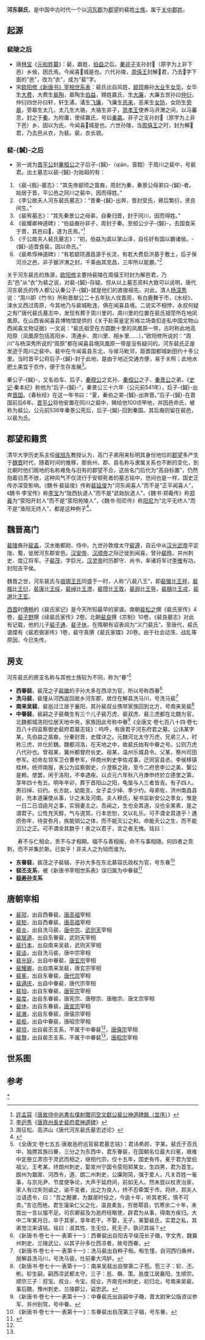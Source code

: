 '''河东裴氏'''，是中国中古时代一个以[[河东郡_(中国)|河东郡]]为[[郡望|郡望]]的裴姓[[士族|士族]]，属于[[关中郡姓|关中郡姓]]。

==起源==
===裴陵之后===
* 唐[[林宝|林宝]]《[[元和姓纂|元和姓纂]]》：裴，嬴姓，[[伯益|伯益]]之后。[[秦非子|秦非子]]支孙封𨛬（原字为上非下邑）乡侯，因氏焉。今闻喜𨛬城是也。六代孙陵，[[周僖王|周僖王]]封解𨛬君，乃去𨛬字下面的“邑”，改为“衣”，成为“裴”字。
* 宋[[欧阳修|欧阳修]][[新唐書宰相世系表|《新唐书》宰相世系表]]：裴氏出自风姓，[[颛顼|颛顼]]裔孙[[大业|大业]]生[[女华|女华]]，女华生[[大费|大费]]，大费生[[皋陶|皋陶]]，皋陶生[[伯益|伯益]]，赐姓嬴氏，生[[大廉|大廉]]，大廉五世孙曰[[仲衍|仲衍]]，仲衍四世孙曰轩，轩生潏，潏生[[飞廉|飞廉]]，飞廉生[[恶来|恶来]]，恶来生[[女防|女防]]，女防生[[旁皋|旁皋]]，旁皋生太几，太几生大骆，大骆生非子，[[周孝王|周孝王]]使养马汧渭之间，以马蕃息，封之于[[秦|秦]]，为附庸，使续赢氏，号曰[[秦嬴|秦嬴]]。非子之支孙封𨛬（原字为上非下邑）乡，因以为氏，今闻喜𨛬城是也。六世孙陵，当[[周僖王|周僖王]]之时，封为解𨛬君，乃去邑从衣，为裴。裴，衣长貌。

===裴-{鍼}-之后===
* 另一说为[[晋平公|晋平公]]封[[秦桓公|秦桓公]]之子后子-{鍼}-（qián，音鉗）于周川之裴中，号裴君。出土墓志以裴-{鍼}-为始祖的有：
# 《裴-{撝}-墓志》：“其先帝颛顼之苗裔，周封为秦，秦景公母弟曰-{鍼}-者。始居于晋，平公邑之同川之裴中，因而得姓。”
# 《李公故夫人河东裴氏墓志》：“昔秦-{鍼}-出奔，晋封受氏，厥后繁衍，贤良间生。”
# 《裴宥墓志》：“其先秦景公之母弟，自秦归晋，封于同川，因而得姓。”
# 《裴耀卿神道碑》：“伯益裔孙非子，周封于秦。至桓公少子-{鍼}-，去国食采于晋，其邑曰𨛬，遂为氏焉。”<ref>[[許孟容|許孟容]]《[[s:唐故侍中尚書右僕射贈司空文獻公裴公神道碑銘（並序）|唐故侍中尚書右僕射贈司空文獻公裴公神道碑銘（並序）]]》</ref>
# 《于公故夫人裴氏墓志》：“初，伯益为虞以掌山泽，自任好有国以霸诸侯。-{鍼}-适晋食裴，因以命氏。”
# 《裴希惇神道碑》：“有若颛顼遵昌源于长流，有若大费启洪基于敷土，后子保河汾之邑，非子据汧渭之封，千乘由其克昌，三牢所以能霸。”<ref>[[李迥秀|李迥秀]]《[[s:唐齊州長史裴府君神道碑|唐齊州長史裴府君神道碑]]》</ref>

关于河东裴氏的族源，[[欧阳修|欧阳修]]主要持裴陵在周僖王时封为解邑君，乃去“邑”从“衣”为裴之说，对裴-{鍼}-存疑。但从以上墓志资料大致可以说明，唐代河东裴氏的传人都公认秦公子-{鍼}-就是他们的直接祖先。对此，清人[[杨深秀|杨深秀]]说：“周川即《竹书》所称晋献公二十五年狄人伐晋周，有白鹿舞于市，《水经》、涑水又西过周原，今其地乃与裴城毗连，俱在闻喜县境。二说实不相悖，永叔何疑之有!”唐代裴氏墓志中，发现有葬于周川里的，周川里的位置在裴氏祖茔所在地凤凰原。在山西省闻喜县博物馆提供的《关于赴英鉴定苏格兰场查扣走私中国文物山西闻喜文物证据》一文说：“裴氏祖茔在方圆数十里的凤凰原一带，古时称此地高阳原（凤凰原包括高阳乡、清通乡、周川里、相乡里……）。”欧阳修所说的：“周川”与杨深秀所说的“周原”都在闻喜县境凤凰原一带是没有疑问的。河东裴氏正是发迹于周川之裴中。裴中在今闻喜县东北，与侯马毗邻，距晋国都城新田约十多公里。当时晋平公将后子-{鍼}-封于此地，是由于地近交通方便，易于关照；此地水肥土美宜于农作，便于生存发展<ref>周征松、高洪山《唐代河东裴氏墓志述论》</ref>。

秦公子-{鍼}-，又名伯车、后子，[[秦穆公|秦穆公]]之玄孙、[[秦桓公|秦桓公]]之子、[[秦景公|秦景公]]之弟，《[[史记|史记]]·秦本纪》称他为“后子-{鍼}-”，秦景公三十六年（公元前541年），后子-{鍼}-出奔[[晋国|晋国]]。《春秋经》在这一年书曰：“夏，秦伯之弟-{鍼}-出奔晋。”后子-{鍼}-在晋国前后6年。[[晋平公|晋平公]]将他安置在同川之裴中，赐给他100顷甲地，并因邑命氏，被称为裴公。公元前536年秦景公死后，后子-{鍼}-回到秦国。其后裔则留在裴邑，以裴为氏。

==郡望和籍贯==
清华大学历史系主任[[侯旭东|侯旭东]]教授认为，高门子弟用来标明其身份地位的[[郡望|郡望]]多产生于[[魏晋|魏晋]]时代，随着时间的推移，那些州、郡、县名称与隶属关系也不断的变化，到北朝时他们居地的名称难免与旧有的郡望不合，这些名门后代为“高自标置”，仍然抱着旧贯不放，这种风气不仅流行于安顿死者的墓志铭中，世间也是一样，国史正传亦深受影响。《魏书·裴延俊》传称[[裴延俊|裴延俊]]为“河东闻喜人”而不是“正平闻喜人”，《魏书·李宝传》称[[李宝_(敦煌公)|李宝]]为“陇西狄道人”而不是“武始狄道人”，《魏书·郑羲传》称[[郑羲|郑羲]]为“荥阳开封人”而不是“荥阳苑陵人”，《魏书·阳尼传》称[[阳尼|阳尼]]为“北平无终人”而不是“渔阳无终人”，都是这种例子<ref>{{Cite book | author = 侯旭东 | title = 《北朝村民的生活世界 朝廷、州县与村里》| location =北京市 | publisher =商务印书馆  | date= :2005.11  | pages =137-139 |ISBN =7-100-04493-6| accessdate = 2017-06-04 | url = | language= zh-hans| quote = }}</ref>。

==魏晋高门==
[[裴陵|裴陵]]裔孙[[裴盖|裴盖]]，汉水衡都尉、侍中。九世孙敦煌太守[[裴遵|裴遵]]，自云中从[[汉光武帝|汉光武帝]]平定陇、蜀，徙居河东郡安邑。[[汉安帝|汉安帝]]、[[汉顺帝|汉顺帝]]之际迁徙到闻喜，曾孙[[裴晔|裴晔]]，并州刺史、度辽将军。子[[裴茂|裴茂]]，字巨光，[[汉灵帝|汉灵帝]]时历郡守、尚书，率诸将军讨[[李傕|李傕]]有功，封阳吉平侯。

魏晋之世，河东裴氏与[[琅琊王氏|琅琊王氏]]同盛于一时，人称“八裴八王”，即[[裴徽|裴徽]]比[[王祥|王祥]]，[[裴楷|裴楷]]比[[王衍_(西晋)|王衍]]，[[裴康|裴康]]比[[王绥|王绥]]，[[裴绰_(西晋)|裴绰]]比[[王澄_(西晋)|王澄]]，[[裴瓒_(西晋)|裴瓒]]比[[王敦|王敦]]，[[裴遐|裴遐]]比[[王导|王导]]，[[裴頠|裴頠]]比[[王戎|王戎]]，[[裴邈|裴邈]]比[[王玄|王玄]]。

[[西晋|西晋]]时[[傅畅|傅畅]]的《裴氏家记》是今天所知最早的家谱。南朝[[裴松之|裴松之]]撰《裴氏家传》4卷，[[裴子野|裴子野]]撰《续裴氏家传》2卷。北朝[[裴良|裴良]]撰《宗制》10卷，《裴良墓志》对此有记载，他的儿子[[裴子通|裴子通]]、[[裴子休|裴子休]]，在隋朝有诏表闾为“义门裴氏”。至唐代，裴氏谱牒有《裴若弼家传》1卷，裴守真撰《裴氏家牒》20卷。由于社会动荡、战乱等原因，今已失传。

==房支==
河东裴氏的房支名称与其他士族较为不同，称为“眷”<ref>《全唐文·卷七五五·唐故邕府巡官裴君墓志铭》：君讳希颜，字某。裴氏于百氏中，独摽其族曰眷，三分之为东西中，君东眷裴，在国朝名位最大曰冕，艰难中定册立肃宗于灵武而相之，继相代宗，仅十五年，国史有传。冕于君为堂伯祖父。王考某，终朗州刺史，娶宣州宁国令荥阳郑某女，生四男，君为首生。朗州为盩厔、河西令，道、朗二州刺史，公廉刚简，强于爱人，凡关百姓一毫事，与京兆尹、节度使争论，大声于延府间，前如无人。然未尝以杖责治家，家人有过失则谕之，谕不变者，出之为良人，终不忍牵鬻于市。将终，郑夫人泣请遗令，曰：“吾之厩骡，为盩厔时役之，今逾十年，听其老死，慎不可卖。”言讫而绝。君生寖染仁父之化，温良柔友，穷居鄠县，饥寒余二十年，未尝出一言以愠不足。司农卿裴及为邕府经略使，辟君为从事，得南方疾归。大中二年某月日，卒于其家，享年若干。不娶，无子。某娶裴氏，实君之私，其弟觉泣来请铭。铭曰：淑其性，生无位，死无子，孰识其端？</ref>

*'''西眷裴'''，裴茂之子[[裴徽|裴徽]]的子孙大多在西凉为官，所以号称西眷<ref>《新唐书·卷七十一·表第十一》：西眷裴出自阳吉平侯茂长子徽，字文秀，魏冀州刺史、兰陵武公，以其子孙多仕西凉者，故号西眷。</ref>
*'''洗马裴'''，裴慬从河西返回故乡河东郡，居住在解县洗马川，号洗马裴<ref>《新唐书·卷七十一·表第十一》：洗马裴出自粹子暅。暅生慬，自河西归桑梓，居解县洗马川，号洗马裴，仕前秦大鸿胪。</ref>
*'''南来吴裴'''，裴邕过江居于襄阳，其孙裴叔业携带家族回到北方，号南来吴裴<ref>《新唐书·卷七十一·表第十一》：南来吴裴出自黎第二子苞。苞三子：轸、丕、彬。轸生嗣，嗣西凉武都太守。三子：邕、奣、策。邕度江居襄阳，生顺宗。顺宗三子：叔宝、叔业、令宝。叔业，齐南兖州刺史，初归北，号南来吴裴，事后魏，豫州刺史、兰陵郡公，谥忠武。</ref>
*'''中眷裴'''，裴嗣之子裴奣生有三个儿子裴万虎、裴双虎、裴三虎都在北魏为官，北魏都城洛阳位居天地中央，家族因此号称中眷<ref>《新唐书·卷七十一·表第十一》：中眷裴氏出自嗣中子奣，晋太尉宋公版咨议参军、并州别驾，号中眷。</ref><ref>《全唐文·卷七百八十四·卷七百八十四监察御史裴府君墓志铭》：呜呼，有唐君子河东府君之墓。公讳某字某，先伯益之苗裔，分秦封晋，史牒详之。元魏河北太守万虎，兄弟三人，时称三虎，并仕於魏。魏都河洛，在天地之中，故裴氏始有中眷之号。公则万虎八代孙也。曾祖某，冀州都督府长史。祖某，温州乐城县令。父某，蔡州司田参军。初命左领军卫仓曹参军，倅商州刺史李佐戎事，迁同官县丞。李侯移镇桂林，统师南服，表公为监察御史，介澄察之政，至今二府思李公之美，繄公是赖。使罢，闲于洛阳，不幸遇疾。以贞元六年秋八月庚申终於立德里之第，享年四十有五。明年辛卯，葬于首阳山之阳，龟筮与人三者皆吉。有子四人。男曰绰、曰约。长方龀，幼能言。女子孟少绰、季少约。母弟佐，洪州南昌县尉，充本道廉使从事，讣之未及河南。夫人穆氏，秘书监新安公之季女。惟是一日二日洎逾月之事，实弱妻主之。吾闻之，生也全其道，没也全某素，是之谓君子。公性充天醇，气与道冥。行本忠恕，文以礼乐。可不谓全其道乎！遘疠弥年，待变弥月，疾能销公之体，而不能灭公之和。命能夭公之生，而不能汩公之正。可不谓全其数乎！表之以君子，言之者无愧。铭曰：

　　寿不与仁相会，贵不与才相期。福不与善相报，命不与事相随。何四者之乖刺，而不并集於斯。已矣乎！非夫人之为恸而谁为。</ref>
*'''东眷裴'''，裴茂之子裴辑，子孙大多在东北慕容氏政权为官，号东眷<ref>《新唐书·卷七十一·表第十一》：东眷裴出自茂第三子辑，号东眷。</ref>
*'''裴丕支系'''，被《新唐书宰相世系表》误归属为中眷裴<ref name=autogenerated6>{{Citation| last= | first=| author-link=林宗阅 | year=2008年| title=《魏晉南北朝的河東裴氏：政治活動及其跨地域發展》| periodical=| volume=| issue=| pages=199| url= | doi=| oclc=}}</ref>
*'''[[裴寿孙|裴寿孙]]支系'''

==唐朝宰相==
*[[裴寂|裴寂]]，出自西眷裴，[[唐高祖|唐高祖]]宰相
*[[裴矩|裴矩]]，出自西眷裴，[[唐高祖|唐高祖]]宰相
*[[裴炎|裴炎]]，出自洗马裴，[[唐中宗|唐中宗]]、[[武则天|武则天]]宰相
*[[裴居道|裴居道]]，出自东眷裴，武则天宰相
*[[裴行本|裴行本]]，出自南来吴裴，武则天宰相
*[[裴谈|裴谈]]，出自洗马裴，唐中宗宰相
*[[裴光庭|裴光庭]]，出自中眷裴，[[唐玄宗|唐玄宗]]宰相
*[[裴耀卿|裴耀卿]]，出自南来吴裴，唐玄宗宰相
*[[裴冕|裴冕]]，出自东眷裴，[[唐代宗|唐代宗]]宰相
*[[裴遵庆|裴遵庆]]，出自中眷裴，唐代宗宰相
*[[裴垍|裴垍]]，出自东眷裴，[[唐宪宗|唐宪宗]]宰相
*[[裴度|裴度]]，出自东眷裴，唐宪宗、唐穆宗、唐敬宗、唐文宗宰相
*[[裴休|裴休]]，出自东眷裴，[[唐宣宗|唐宣宗]]宰相
*[[裴澈|裴澈]]，出自东眷裴，唐僖宗宰相
*[[裴枢|裴枢]]，出自中眷裴，唐昭宗宰相
*[[裴坦|裴坦]]，出自裴丕支系，不属于中眷裴<ref name=autogenerated6 />，[[唐僖宗|唐僖宗]]宰相
*[[裴贄|裴贄]]，出自裴丕支系，不属于中眷裴<ref name=autogenerated6 />，[[唐昭宗|唐昭宗]]宰相

==世系图==
{{chart/start|style=font: 80% sans-serif;width:intrinsic;width:-moz-max-content;width:-webkit-max-content;width:max-content;}}
{{chart | | | | | | | | | | | | | | | | | | | | | | | | | | | | | | | | | Ye |Ye=[[裴晔|裴晔]] }}
{{chart | | | | | | | | | | | | | | | | | | | | | | | | | | | | | | | | | |!| }}
{{chart | | | | | | | | | | | | | | | | | | | | | | | | | | | | | | | | | Ma |Ma=杨宣亭侯<br>[[裴茂_(东汉)|裴茂]]}}
{{chart | | | | | |,|-|-|-|-|-|-|-|-|-|-|-|v|-|-|-|v|-|-|-|-|-|-|-|-|-|-|-|^|-|-|-|-|-|-|-|.|}}
{{chart | | | | | Qi | | | | | | | | | | Ju | | Ji | | | | | | | | | | | | | | | | | | Hu |Qi=清阳贞侯<br>[[裴潜|裴潜]]|Ju=[[裴俊_(三国)|裴俊]]|Ji=[[裴辑|裴辑]]<br>'''东眷裴'''|Hu=[[裴徽|裴徽]]<br>'''西眷裴'''}}
{{chart | | | | | |)|-|-|-|v|-|-|-|.| | | |!| | | |,|-|-|-|-|-|-|-|-|-|-|-|-|-|-|-|-|-|-|-|+|-|-|-|-|-|-|-|-|-|-|-|-|-|-|-|-|-|-|-|-|-|-|-|-|-|-|-|v|-|-|-|-|-|-|-|-|-|-|-|.| |}}
{{chart | | | | | Xi | | Da | | Mo | | Yu | | Li | | | | | | | | | | | | | | | | | | Ka | | | | | | | | | | | | | | | | | | | | | | | | | | Ki | | | | | | | | | | Ch |Xi=钜鹿元公<br>[[裴秀|裴秀]]|Da=[[裴耽|裴耽]]|Mo=□|Yu=[[裴越|裴越]]|Li=[[裴黎|裴黎]]|Ka=[[裴康|裴康]]|Ki=临海元侯<br>[[裴楷|裴楷]]|Ch=[[裴绰_(西晋)|裴绰]]}}
{{chart | |,|-|-|-|(| | | |!| | | |!| | | |,|-|-|-|^|-|-|-|.| | | | | | | |,|-|-|-|v|-|-|-|+|-|-|-|v|-|-|-|v|-|-|-|v|-|-|-|.| | | |,|-|-|-|v|-|-|-|+|-|-|-|v|-|-|-|.| | | |!|}}
{{chart | Ru | | We | | Zu | | Mi | | Cu | | | | | | Ba | | | | | | Ch | | Du | | He | | Ku | | Ye | | Bh | | Mo | | Yu | | Za | | Xi | | Li | | Xu | | Xa |Ru=钜鹿郡公<br>[[裴濬|裴濬]]|We=钜鹿成公<br>[[裴頠|裴頠]]|Zu=[[裴纂|裴纂]]|Mi=[[裴邈|裴邈]]|Cu=[[裴粹|裴粹]]|Ba=[[裴苞|裴苞]]|Ch=[[裴纯|裴纯]]|Du=[[裴盾|裴盾]]|He=[[裴邵|裴邵]]|Ku=[[裴廓|裴廓]]|Ye=[[司马越|司马越]]妻|Bh=[[卞壶|卞壶]]妻|Mo=□|Yu=临海简侯<br>[[裴舆|裴舆]]|Za=[[裴瓒_(西晋)|裴瓒]]|Xi=安定郡公<br>[[裴宪|裴宪]]|Li=[[裴礼|裴礼]]|Xu=[[裴逊|裴逊]]|Xa=[[裴遐|裴遐]]}}
{{chart | |!| | | |)|-|-|-|.| | | |,|-|-|-|(| | | |,|-|-|-|+|-|-|-|.| | | | | | | |!| | | | | | | | | | | | | | | | | | | |!| | | |,|-|-|-|v|-|-|-|(|L|~|~|7| | | | | | | |!| }}
{{chart | Ji | | So | | Ga | | Ge | | Sh | | Zh | | Pe | | Bi | | | | | | Zg | | | | | | | | | | | | | | | | | | Mo | | Yi | | Ju | | Zs | | Ma | | | | | | Mu |Ji=高阳亭侯<br>[[裴憬|裴憬]]|So=钜鹿郡公<br>[[裴嵩|裴嵩]]|Ga=武昌侯<br>[[裴该|裴该]]|Ge=[[裴暅|裴暅]]|Sh=[[裴诜|裴诜]]|Zh=[[裴轸|裴轸]]|Pe=[[裴丕|裴丕]]<br>'''中眷裴'''|Bi=[[裴彬|裴彬]]|Zg=[[赵固|赵固]]妻|Mo=□|Yi=[[裴挹|裴挹]]|Ju=[[裴瑴|裴瑴]]|Zs=[[枣嵩|枣嵩]]妻|Ma=[[裴迈|裴迈]]|Mu=[[裴穆|裴穆]]}}
{{chart | | | | | | | | | | | | | |!| | | |!| | | |!| | | | | | | | | | | | | | | | | | | | | | | | | | | | | | | | | | | |!|}}
{{chart | | | | | | | | | | | | | Ji | | Sh | | Si | | | | | | | | | | | | | | | | | | | | | | | | | | | | | | | | | | Me |Ji=[[裴慬|裴慬]]<br>'''洗马裴'''|Sh=裴劭|Si=[[裴嗣|裴嗣]]|Me=[[裴昧|裴昧]]}}
{{chart | | | | | | | | | | | | | | | | | |!| | | |)|-|-|-|v|-|-|-|.| | | | | | | | | | | | | | | | | | | | | | | | | | | |!}}
{{chart | | | | | | | | | | | | | | | | | He | | Yo | | We | | Ce | | | | | | | | | | | | | | | | | | | | | | | | | | Gu |He=裴和|Yo=裴邕|We=[[裴奣|裴奣]]<br>'''中眷裴'''|Ce=裴策|Gu=[[裴珪|裴珪]]}}
{{chart | | | | | | | | | | | | | | | | | |!| | | |!| | | | | | | | | | | | | | | | | | | | | | | | | | | | | | | | | | | |)|-|-|-|.}}
{{chart | | | | | | | | | | | | | | | | | Zh | | Sz | | | | | | | | | | | | | | | | | | | | | | | | | | | | | | | | | | So | | Mo |Zh=[[裴鍾|裴鍾]]|Sz=[[裴顺宗|裴顺宗]]|So=[[裴松之|裴松之]]|Mo=□}}
{{chart | | | | | | | | | | | | | | | | | |!| | | |)|-|-|-|v|-|-|-|.| | | | | | | | | | | | | | | | | | | | | | | | | | | |!| | | |!}}
{{chart | | | | | | | | | | | | | | | | | Jh | | Sb | | Sy | | Lb | | | | | | | | | | | | | | | | | | | | | | | | | | Yi | | Mo |Jh=[[裴景惠|裴景惠]]|Sb=[[裴叔宝|裴叔宝]]<br>'''南来吴裴'''|Sy=[[裴叔业|裴叔业]]<br>'''南来吴裴'''|Lb=[[裴令宝|裴令宝]]<br>'''南来吴裴'''|Yi=[[裴骃|裴骃]]|Mo=□}}
{{chart | | | | | | | | | | | | | | | | | | | | | | | | | | | | | | | | | | | | | | | | | | | | | | | | | | | | | | | | | |!| | | |!}}
{{chart | | | | | | | | | | | | | | | | | | | | | | | | | | | | | | | | | | | | | | | | | | | | | | | | | | | | | | | | | Zm | | Yi |Zm=[[裴昭明|裴昭明]]|Yi=[[裴顗|裴顗]]}}
{{chart | | | | | | | | | | | | | | | | | | | | | | | | | | | | | | | | | | | | | | | | | | | | | | | | | | | | | | | | | |!|}}
{{chart | | | | | | | | | | | | | | | | | | | | | | | | | | | | | | | | | | | | | | | | | | | | | | | | | | | | | | | | | Zy |Zy=[[裴子野|裴子野]]}}
{{chart | | | | | | | | | | | | | | | | | | | | | | | | | | | | | | | | | | | | | | | | | | | | | | | | | | | | | | | | | |!|}}
{{chart | | | | | | | | | | | | | | | | | | | | | | | | | | | | | | | | | | | | | | | | | | | | | | | | | | | | | | | | | Qi |Qi=[[裴謇|裴謇]]}}
{{chart/end}}

==参考==
{{reflist}}

[[Category:河东裴氏|*]]